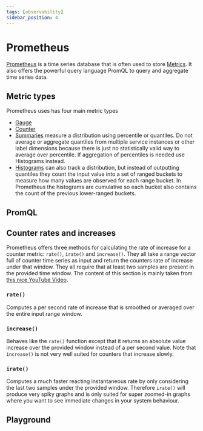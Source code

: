 ```yaml
---
tags: [observability]
sidebar_position: 4
---
```



# Prometheus

[Prometheus](https://prometheus.io) is a time series database that is often used to store [Metrics](./metrics). It also offers the powerful query language PromQL to query and aggregate time series data.

## Metric types

Prometheus uses has four main metric types
- [Gauge](https://youtube.com/watch?v=fhx0ehppMGM&t=25s)
- [Counter](https://youtube.com/watch?v=fhx0ehppMGM&t=138s)
- [Summaries](https://youtube.com/watch?v=fhx0ehppMGM&t=293s) measure a distribution using percentile or quantiles. Do not average or aggregate quantiles from multiple service instances or other label dimensions because there is just no statistically valid way to average over percentile. If aggregation of percentiles is needed use Histograms instead.
- [Histograms](https://youtube.com/watch?v=fhx0ehppMGM&t=405s) can also track a distribution, but instead of outputting quantiles they count the input value into a set of ranged buckets to measure how many values are observed for each range bucket. In Prometheus the histograms are cumulative so each bucket also contains the count of the previous lower-ranged buckets.

## PromQL

## Counter rates and increases

Prometheus offers three methods for calculating the rate of increase for a counter metric: `rate()`, `irate()` and `increase()`. They all take a range vector full of counter time series as input and return the counters rate of increase under that window. They all require that at least two samples are present in the provided time window. The content of this section is mainly taken from [this nice YouTube Video](https://youtube.com/watch?v=7uy_yovtyqw).

### `rate()`

Computes a per second rate of increase that is smoothed or averaged over the entire input range window.

### `increase()`

Behaves like the `rate()` function except that it returns an absolute value increase over the provided window instead of a per second value.
Note that `increase()` is not very well suited for counters that increase slowly.

### `irate()`

Computes a much faster reacting instantaneous rate by only considering the last two samples under the provided window. Therefore `irate()` will produce very spiky graphs and is only suited for super zoomed-in graphs where you want to see immediate changes in your system behaviour.

## Playground

<CounterRate></CounterRate>
